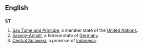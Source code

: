 ==English==
==={{abbreviation}}===
'''ST'''
#[[Sao Tome and Principe]], a member state of the [[United Nations]].
#[[Saxony-Anhalt]], a federal state of [[Germany]].
#[[Central Sulawesi]], a province of [[Indonesia]].